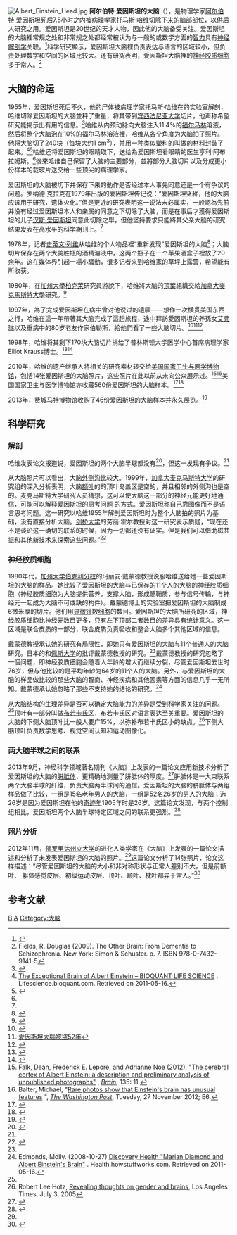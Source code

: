 [[Image:Albert_Einstein_Head.jpg|thumb]]
'''阿尔伯特·爱因斯坦的大脑'''（{{lang-en|'''Albert Einstein's brain'''}}），是物理学家[[阿尔伯特·爱因斯坦|阿尔伯特·爱因斯坦]]死后7.5小时之内被病理学家[[托马斯·哈维|托马斯·哈维]]切除下来的脑部部位，以供后人研究之用。爱因斯坦是20世纪的天才人物，因此他的大脑备受关注。爱因斯坦的大脑裡常规之处和非常规之处都经常被认为与一般的或数学方面的[[智力|智力]]具有[[神经解剖学|神经解剖学]]关联。<ref>{{Cite web |url=http://www.nature-science.com.cn/index.php?r=kanwu%2Farticle&id=110 |title=关于爱因斯坦大脑的研究 |access-date=2018-09-26 |archive-url=https://web.archive.org/web/20180401213214/http://www.nature-science.com.cn/index.php?r=kanwu%2Farticle&id=110 |archive-date=2018-04-01 |dead-url=yes }}</ref>科学研究顯示，爱因斯坦大脑裡负责表达与语言的区域较小，但负责处理数字和空间的区域比较大。还有研究表明，爱因斯坦大脑裡的[[神经胶质细胞|神经胶质细胞]]多于常人。<ref>Fields, R. Douglas (2009). The Other Brain: From Dementia to Schizophrenia. New York: Simon & Schuster. p. 7. ISBN 978-0-7432-9141-5</ref>

==大脑的命运==
1955年，爱因斯坦死后不久，他的尸体被病理学家托马斯·哈维在{{link-en|普兰斯堡普林斯顿大学医学中心|University Medical Center of Princeton at Plainsboro}}的实验室解剖，哈维切除爱因斯坦的大脑並秤了重量，将其带到[[宾西法尼亚大学|宾西法尼亚大学]]切片，他声称希望{{link-en|大脑皮质细胞结构学|Cytoarchitectonics of the cerebral cortex}}研究能揭示出有用的信息。<ref name=autogenerated2>{{Cite web |url=http://www.npr.org/templates/story/story.php?storyId=4602913 |title=NPR: The Long, Strange Journey of Einstein's Brain |accessdate=2014-04-06 |archive-date=2015-08-29 |archive-url=https://web.archive.org/web/20150829050348/http://www.npr.org/templates/story/story.php?storyId=4602913 |dead-url=no }}</ref>哈维从内颈动脉向大脑注入11.4%的[[福尔马林|福尔马林]]溶液，然后将整个大脑泡在10%的福尔马林溶液裡，哈维从各个角度为大脑拍了照片。他将大脑切了240块（每块大约1 cm<sup>3</sup>），并用一种类似塑料的叫做{{link-en|珂珞酊|Collodion}}的材料封装了起来。<ref name=autogenerated1>[http://lifescience.bioquant.com/common-protocols/cell-mapping/the-exceptional-brain-of-albert-einstein The Exceptional Brain of Albert Einstein – BIOQUANT LIFE SCIENCE] {{Wayback|url=http://lifescience.bioquant.com/common-protocols/cell-mapping/the-exceptional-brain-of-albert-einstein |date=20131104225043 }}. Lifescience.bioquant.com. Retrieved on 2011-05-16.</ref><ref name=autogenerated3>{{Cite web |url=http://education.jhu.edu/newhorizons/Neurosciences/articles/einstein/ |title=Why Einstein's Brain? by Marian Diamond |accessdate=2014-04-06 |archive-date=2011-10-07 |archive-url=https://web.archive.org/web/20111007191916/http://education.jhu.edu/newhorizons/Neurosciences/articles/einstein/ |dead-url=yes }}</ref>哈维还将爱因斯坦的眼睛取下，送给為爱因斯坦看眼睛的医生亨利·阿布拉姆斯。<ref name=autogenerated2 />後來哈维自己保留了大脑的主要部分，並將部分大脑切片以及分成更小份样本的载玻片送交给一些顶尖的病理学家。

爱因斯坦的大脑被切下并保存下来的動作是否经过本人事先同意还是一个有争议的问题。罗纳德·克拉克在1979年出版的爱因斯坦传记说：“爱因斯坦坚称，他的大脑应该用于研究，遗体火化。”但是更近的研究表明这一说法未必属实，一般認為先前并没有经过爱因斯坦本人和亲属的同意之下切除了大脑，而是在事后才獲得爱因斯坦的儿子[[汉斯·爱因斯坦|汉斯·爱因斯坦]]同意此切除之舉，但他坚持要求只能將其父亲大脑的研究结果发表在高水平的[[科学期刊|科学期刊]]上。<ref name=autogenerated2 />

1978年，记者[[史蒂文·列维|史蒂文·列维]]从哈维的个人物品裡“重新发现”爱因斯坦的大脑<ref>{{Cite web |url=http://www.stevenlevy.com/index.php/einsteins-brain |title=I Found Einstein's Brain |access-date=2014-04-06 |archive-url=https://web.archive.org/web/20110310143839/http://www.stevenlevy.com/index.php/einsteins-brain |archive-date=2011-03-10 |dead-url=yes }}</ref>；大脑切片保存在两个大美胜瓶的酒精溶液中，这两个瓶子在一个苹果酒盒子裡放了20余年。这在媒体界引起一場小騷動，很多记者来到哈维家的草坪上露营，希望能有所收获。

1980年，在[[加州大學|加州大學]][[柏克萊|柏克萊]]研究員游說下，哈维將大脑的[[頂葉|頂葉]]組織交給[[加拿大|加拿大]][[麥克馬斯特大學|麥克馬斯特大學]]研究。<ref>{{Cite web |url=http://hk.apple.nextmedia.com/international/art/20121129/18083923 |title=病理學家涉偷腦切240塊 |access-date=2015-01-20 |archive-date=2016-12-01 |archive-url=https://web.archive.org/web/20161201174840/http://hk.apple.nextmedia.com/international/art/20121129/18083923 |dead-url=no }}</ref>

1997年，為了完成爱因斯坦在病中曾对他说过的遺願——想作一次横贯美国东西之行，哈维在這一年帶著其大脑完成了這趟旅程，途中拜訪愛因斯坦的养孫女[[艾弗琳·爱因斯坦|艾弗琳]]以及重病中的80岁老友作家伯勒斯，給他們看了一些大脑切片。<ref>{{Cite web |url=http://www.shuku.net:8082/novels/zhuanji/tajzwrjdlk/zjl01.html |title=爱因斯坦大脑之谜 |access-date=2015-01-20 |archive-date=2017-05-05 |archive-url=https://web.archive.org/web/20170505085808/http://www.shuku.net:8082/novels/zhuanji/tajzwrjdlk/zjl01.html |dead-url=no }}</ref><ref>[https://web.archive.org/web/20170305010718if_/http://gb.cri.cn/12764/2007/02/17/2225@1462038_1.htm 愛因斯坦大腦被盜52年]</ref><ref>{{Cite web |url=http://book.sina.com.cn/nzt/history/his/tchsfz/2.shtml |title=爱因斯坦的大脑(2) |access-date=2015-01-20 |archive-date=2015-01-20 |archive-url=https://web.archive.org/web/20150120165626/http://book.sina.com.cn/nzt/history/his/tchsfz/2.shtml |dead-url=no }}</ref>

1998年，哈维将其剩下170块大脑切片捐给了普林斯顿大学医学中心首席病理学家Elliot Krauss博士。<ref>{{Cite web |url=http://depletedcranium.com/the-strange-and-tragic-story-of-albert-einsteins-brain/ |title=The Strange And Tragic Story of Albert Einstein’s Brain |access-date=2015-08-08 |archive-date=2015-08-08 |archive-url=https://web.archive.org/web/20150808040011/http://depletedcranium.com/the-strange-and-tragic-story-of-albert-einsteins-brain/ |dead-url=no }}</ref><ref>{{Cite web |url=https://www.nj.com/inside-jersey/2013/03/the_secret_life_of_einsteins_brain.html |title=The secret life of Einstein's brain |access-date=2020-11-12 |archive-date=2020-11-12 |archive-url=https://web.archive.org/web/20201112011850/https://www.nj.com/inside-jersey/2013/03/the_secret_life_of_einsteins_brain.html |dead-url=no }}</ref>

2010年，哈维的遗产继承人將相关的研究素材转交给[[国家卫生与医学博物馆|美国国家卫生与医学博物馆]]，包括14张爱因斯坦的大脑照片，这些照片在此以前从未向公众展示过。<ref>[[Dean_Falk|Falk, Dean]], Frederick E. Lepore, and Adrianne Noe (2012), [https://academic.oup.com/brain/article/136/4/1304/356614?login=true "The cerebral cortex of Albert Einstein: a description and preliminary analysis of unpublished photographs"] {{Wayback|url=https://academic.oup.com/brain/article/136/4/1304/356614?login=true |date=20210322200203 }}, ''[[Brain_(journal)|Brain]]'';  135: 11.</ref><ref>Balter, Michael, "[http://articles.washingtonpost.com/2012-11-26/national/35507509_1_brain-neurons-parietal-lobes Rare photos show that Einstein's brain has unusual features] {{Wayback|url=http://articles.washingtonpost.com/2012-11-26/national/35507509_1_brain-neurons-parietal-lobes |date=20131125221245 }}", ''[[The_Washington_Post|The Washington Post]]'', Tuesday, 27 November 2012; E6.</ref>美国国家卫生与医学博物馆亦收藏560份爱因斯坦的大脑样本。<ref>{{Cite web |url=http://articles.latimes.com/2012/nov/28/news/la-heb-einsteins-brain-extraordinary-20121127 |title=Einstein's brain: Even on the surface, extraordinary |access-date=2015-08-15 |archive-date=2015-08-15 |archive-url=https://web.archive.org/web/20150815033416/http://articles.latimes.com/2012/nov/28/news/la-heb-einsteins-brain-extraordinary-20121127 |dead-url=no }}</ref><ref>{{Cite web |url=https://www.medicalmuseum.mil/index.cfm?p=media.news.article.never_before_seen_photos_of_albert_einsteins_brain |title=Never Before Seen Photos And "Maps" Of Albert Einstein's Brain Go On Display At Medical Museum In Maryland |access-date=2020-10-16 |archive-date=2020-10-16 |archive-url=https://web.archive.org/web/20201016174359/https://www.medicalmuseum.mil/index.cfm?p=media.news.article.never_before_seen_photos_of_albert_einsteins_brain |dead-url=no }}</ref>

2013年，[[费城|费城]][[马特博物馆|马特博物馆]]收购了46份爱因斯坦的大脑样本并永久展览。<ref>{{Cite web |url=http://articles.mcall.com/2013-02-02/entertainment/mc-einstein-mutter-museum-philadelphia-0203-20130202_1_body-parts-display-chang-and-eng |title=See Albert Einstein's brain and other matters of medical history at Mutter Museum |accessdate=2014-04-06 |archive-date=2014-01-07 |archive-url=https://web.archive.org/web/20140107013109/http://articles.mcall.com/2013-02-02/entertainment/mc-einstein-mutter-museum-philadelphia-0203-20130202_1_body-parts-display-chang-and-eng |dead-url=no }}</ref>

==科学研究==
===解剖===
哈维发表论文报道说，爱因斯坦的两个大脑半球都没有{{link-en|顶叶岛盖|parietal operculum}}<ref>{{cite journal|title=The exceptional brain of Albert Einstein|pages=2149–2153|issn=0140-6736|journal=Lancet (London, England)|volume=353|issue=9170|date=1999-06-19|doi=10.1016/S0140-6736(98)10327-6|url=https://www.ncbi.nlm.nih.gov/pubmed/10382713|accessdate=2019-02-12|author=S. F. Witelson, D. L. Kigar, T. Harvey|pmid=10382713|archive-date=2019-09-26|archive-url=https://web.archive.org/web/20190926040608/https://www.ncbi.nlm.nih.gov/pubmed/10382713|dead-url=no}}</ref>，但这一发现有争议。<ref name="doi10.1093/brain/aws295">{{cite journal|title=The cerebral cortex of Albert Einstein: a description and preliminary analysis of unpublished photographs|journal=Brain|url=https://academic.oup.com/brain/article/136/4/1304/356614|date=2013-04-01|volume=136|issue=4|doi=10.1093/brain/aws295|pages=1304–1327|issn=0006-8950|language=en|accessdate=2018-04-02|author=Dean Falk, Frederick E. Lepore, Adrianne Noe|archive-date=2021-01-02|archive-url=https://web.archive.org/web/20210102061909/https://academic.oup.com/brain/article/136/4/1304/356614|dead-url=no}}</ref>从大脑照片可以看出，大脑[[外侧沟|外侧沟]]比较大。1999年，[[加拿大|加拿大]][[麦克马斯特大学|麦克马斯特大学]]的研究组的深入分析表明，大脑[[额叶|额叶]]的{{link-en|额叶额下回|Inferior frontal gyrus}}的顶叶岛盖区是空的，并且相邻的外侧沟也是空的。麦克马斯特大学研究人员猜想，这可以使大脑这一部分的神经元能更好地通信，可能可以解释爱因斯坦的思考问题 的方式。爱因斯坦称自己靠图像而不是语言思考问题。这一研究以哈维1955年解剖爱因斯坦时为整个大脑拍的照片为基础，没有直接分析大脑。[[剑桥大学|剑桥大学]]的劳丽·霍尔教授对这一研究表示质疑，“现在还不是谈论这一确切的联系的时候，因为一切都还没有证实。但是我们可以借助磁共振和其他新技术来探索这些问题。”<ref name=autogenerated4>{{cite news | url=http://news.bbc.co.uk/1/hi/sci/tech/371698.stm | work=BBC News | title=Why size mattered for Einstein | date=1999-06-18 | accessdate=2010-04-23 | archive-date=2009-01-23 | archive-url=https://web.archive.org/web/20090123001857/http://news.bbc.co.uk/1/hi/sci/tech/371698.stm | dead-url=no }}</ref>

===神经胶质细胞===
1980年代，[[加州大学伯克利分校|加州大学伯克利分校]]的玛丽安·戴蒙德教授说服哈维送给她一些爱因斯坦的大脑的样品。她比较了爱因斯坦的大脑与已保存的11个人的大脑的神经胶质细胞（神经胶质细胞为大脑提供营养，支撑大脑，形成髓鞘质，参与信号传输，与神经元一起成为大脑不可或缺的构件）。戴蒙德博士的实验室把爱因斯坦的大脑制成6微米厚的切片。他们用[[显微镜|显微镜]]数[[细胞|细胞]]的数目。爱因斯坦的大脑所研究的区域，神经胶质细胞比神经元数目更多，只有左下顶部二者数目的差异具有统计意义。这一区域是联合皮质的一部分，联合皮质负责吸收和整合大脑多个其他区域的信息。

戴蒙德教授承认她的研究有局限性，即她只有爱因斯坦的大脑与11个普通人的大脑研究。日本{{link-en|大阪生命科学研究院|Osaka Bioscience Institute}}的{{link-en|萨奇·斯里·坎萨|Sachi Sri Kantha}}和[[佩斯大学|佩斯大学]]的{{link-en|特伦斯·海因斯|Terence Hines}}批评戴蒙德教授的研究。<ref name=autogenerated2 />戴蒙德教授的研究忽略了一個问题，即神经胶质细胞会随着人年龄的增大而继续分裂，尽管爱因斯坦去世时76岁，但与他比较的是平均年龄为64岁的11个人的大脑。另外，与爱因斯坦的大脑的样品做比较的那些大脑的智商、神经疾病和其他因素等方面的信息几乎一无所知。戴蒙德承认她忽略了那些不支持她的结论的研究。<ref>Edmonds, Molly. (2008-10-27) [http://health.howstuffworks.com/einsteins-brain1.htm Discovery Health "Marian Diamond and Albert Einstein's Brain"] {{Wayback|url=http://health.howstuffworks.com/einsteins-brain1.htm |date=20100329115401 }}. Health.howstuffworks.com. Retrieved on 2011-05-16.</ref>

从大脑结构的生理差异是否可以确定大脑能力的差异是受到科学家关注的问题。<ref name=autogenerat<ref name=autogenerated4 />顶叶有一部分叫做[[布若卡氏区|布若卡氏区]]，布若卡氏区对语言表达至关重要。爱因斯坦的大脑的下侧大脑顶叶比一般人要广15%，以弥补布若卡氏区小的缺点。<ref>Robert Lee Hotz, [https://web.archive.org/web/20070326211017/http://staff.washington.edu/sarawyck/Readings/brains.htm Revealing thoughts on gender and brains], Los Angeles Times, July 3, 2005</ref>下侧大脑顶叶负责数学思考、视觉空间认知和运动图像化。

===两大脑半球之间的联系===
2013年9月，神经科学领域著名期刊《大脑》上发表的一篇论文应用新技术分析了爱因斯坦的大脑的[[胼胝体|胼胝体]]，更精确地测量了胼胝体的厚度。<ref>{{cite journal|last=Men|first=W.|author2=Falk, D.|author3=Sun, T.|author4=Chen, W.|author5=Li, J.|author6=Yin, D.|author7=Zang, L.|author8= Fan, M.|title=The corpus callosum of Albert Einstein's brain: another clue to his high intelligence?|journal=Brain|date=24 September 2013|doi=10.1093/brain/awt252}}</ref>胼胝体是一大束联系两个大脑半球的纤维，负责大脑两半球间的通信。爱因斯坦的大脑的胼胝体与两组样品做了比较，一组是15名老年男人的大脑，一组是52名26岁的男人的大脑；选26岁是因为爱因斯坦在他的[[奇迹年|奇迹年]]1905年时是26岁。这篇论文发现，与两个控制组相比，爱因斯坦两个大脑半球特定区域之间的联系更强烈。<ref>{{Cite web|url = http://www.zmescience.com/research/discoveries/albert-einstein-brain-052542/|title = Einstein’s brilliance might have been due to strong brain hemisphere connection|access-date = 2014-04-06|archive-date = 2021-04-27|archive-url = https://web.archive.org/web/20210427231325/https://www.zmescience.com/research/discoveries/albert-einstein-brain-052542/|dead-url = no}}</ref>

===照片分析===
2012年11月，[[佛罗里达州立大学|佛罗里达州立大学]]的进化人类学家{{link-en|迪恩·佛克|Dean Falk}}在《大脑》上发表的一篇论文描述和分析了未发表爱因斯坦的大脑的照片。<ref name="doi10.1093/brain/aws295"/>这篇论文分析了14张照片，论文这样描述：“尽管爱因斯坦的大脑的大小和非对称形状与正常人差别不大，但是前额叶、 躯体感觉皮层、初级运动皮层、顶叶、颞叶、枕叶都异于常人。”<ref>{{cite web|title=Uncommon Features of Einstein's Brain Might Explain His Remarkable Cognitive Abilities|url=http://www.newswise.com/articles/uncommon-features-of-einstein-s-brain-might-explain-his-remarkable-cognitive-abilities|work=Newswise|accessdate=6 August 2013|archive-date=2018-11-09|archive-url=https://web.archive.org/web/20181109043404/https://www.newswise.com/articles/uncommon-features-of-einstein-s-brain-might-explain-his-remarkable-cognitive-abilities|dead-url=no}}</ref>
<!--==其他天才的大脑==
高斯的大脑有更深、更多的脑回，这可能可以解释他为何是天才。<ref>{{cite journal
  | last = Donaldson
  | first = Henry H.
  | authorlink =
  | title = Anatomical Observations on the Brain and Several Sense-Organs of the Blind Deaf-Mute, Laura Dewey Bridgman
  | url = https://archive.org/details/sim_american-journal-of-psychology_1891-12_4_2/page/248
  | journal = The American Journal of Psychology
  | volume = 4
  | issue = 2
  | pages = 248–294
  | publisher = E. C. Sanford
  | location =
  | year = 1891
  | doi = 10.2307/1411270
  | id =
  | jstor =1411270 }} the reference says: "Gauss, 3000 grm. 957 grm. 219588. sq. mm. ", i.e the unit is ''square mm''.  In the later reference: Dunnington (1927), the unit is erroneously reported as square cm, which gives an unreasonably large area.  See [[Carl_Friedrich_Gauss|Carl Friedrich Gauss]] discussion page for additional info.
</ref><ref>Dunnington, 1927</ref>其他保存下来用于研究的大脑还有[[列宁|列宁]]的大脑<ref>
{{cite book
  |title= Lenin's Brain and Other Tales From the Secret Soviet Archives
  |last= Gregory
  |first= Paul R.
  |date= 2007-12-31
  |publisher= Hoover Institution Press
  |isbn= 0-8179-4811-2
  |url= http://www.hooverpress.org/productdetails.cfm?PC=1287
  |accessdate= 2008-10-28
  |page= 24}}
</ref>和美国最后一名完全生活在现代文化之外的土著人{{link-en|艾希|Ishi}}的大脑。and the Native American, [[Ishi|Ishi]]. The brain of [[Edward_H._Rulloff|Edward H. Rulloff]], a noted [[philologist|philologist]] and criminal, was removed after his death in 1871; in 1972, it was still the second largest brain on record.<ref>''New York Times'', Nov. 7, 1972, p. 37</ref>-->

==参考文献==
{{Reflist|2}}

[[Category:阿尔伯特·爱因斯坦|B]]
[[Category:神经科学史|A]]
[[Category:大脑|Category:大脑]]